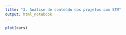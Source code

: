 ```yaml
---
title: "3. Análise de conteúdo dos projetos com STM"
output: html_notebook
---
```



```r
plot(cars)
```


